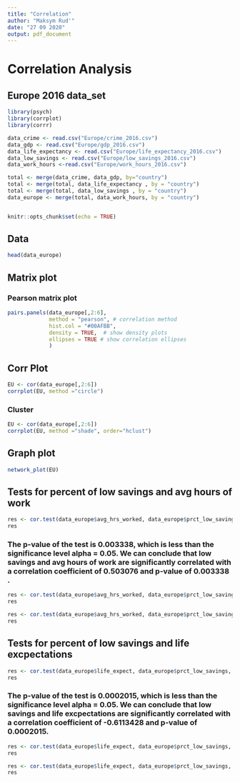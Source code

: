 ```yaml
---
title: "Correlation"
author: "Maksym Rud'"
date: "27 09 2020"
output: pdf_document
---
```

# Correlation Analysis
## Europe 2016 data_set

```r

library(psych)
library(corrplot)
library(corrr)

data_crime <- read.csv("Europe/crime_2016.csv")
data_gdp <- read.csv("Europe/gdp_2016.csv")
data_life_expectancy <- read.csv("Europe/life_expectancy_2016.csv")
data_low_savings <- read.csv("Europe/low_savings_2016.csv")
data_work_hours <-read.csv("Europe/work_hours_2016.csv")

total <- merge(data_crime, data_gdp, by="country")
total <- merge(total, data_life_expectancy , by = "country")
total <- merge(total, data_low_savings , by = "country")
data_europe <- merge(total, data_work_hours, by = "country")


knitr::opts_chunk$set(echo = TRUE)
```

## Data
```r
head(data_europe)
```

## Matrix plot

### Pearson matrix plot
```r
pairs.panels(data_europe[,2:6], 
             method = "pearson", # correlation method
             hist.col = "#00AFBB",
             density = TRUE,  # show density plots
             ellipses = TRUE # show correlation ellipses
             )

```

## Corr Plot

```r
EU <- cor(data_europe[,2:6])
corrplot(EU, method ="circle")
```

### Cluster

```r
EU <- cor(data_europe[,2:6])
corrplot(EU, method ="shade", order="hclust")
```

## Graph plot

```r
network_plot(EU)
```

## Tests for percent of low savings and avg hours of work

```r
res <- cor.test(data_europe$avg_hrs_worked, data_europe$prct_low_savings, method = "pearson")
res
```

### The p-value of the test is  0.003338, which is less than the significance level alpha = 0.05. We can conclude that low savings and avg hours of work are significantly correlated with a correlation coefficient of 0.503076 and p-value of 0.003338 .

```r
res <- cor.test(data_europe$avg_hrs_worked, data_europe$prct_low_savings, method = "spearman")
res
```

```r
res <- cor.test(data_europe$avg_hrs_worked, data_europe$prct_low_savings, method = "kendall")
res
```

## Tests for percent of low savings and life excpectations

```r
res <- cor.test(data_europe$life_expect, data_europe$prct_low_savings, method = "pearson")
res
```

### The p-value of the test is   0.0002015, which is less than the significance level alpha = 0.05. We can conclude that low savings and life excpectations are significantly correlated with a correlation coefficient of -0.6113428 and p-value of 0.0002015.

```r
res <- cor.test(data_europe$life_expect, data_europe$prct_low_savings, method = "spearman")
res
```

```r
res <- cor.test(data_europe$life_expect, data_europe$prct_low_savings, method = "kendall")
res
```



